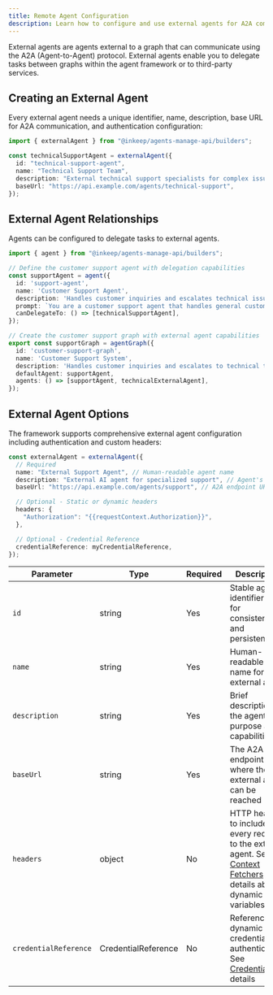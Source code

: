 ```yaml
---
title: Remote Agent Configuration
description: Learn how to configure and use external agents for A2A communication
---
```


External agents are agents external to a graph that can communicate using the A2A (Agent-to-Agent) protocol. External agents enable you to delegate tasks between graphs within the agent framework or to third-party services.

## Creating an External Agent

Every external agent needs a unique identifier, name, description, base URL for A2A communication, and authentication configuration:

```typescript
import { externalAgent } from "@inkeep/agents-manage-api/builders";

const technicalSupportAgent = externalAgent({
  id: "technical-support-agent",
  name: "Technical Support Team",
  description: "External technical support specialists for complex issues",
  baseUrl: "https://api.example.com/agents/technical-support",
});
```

## External Agent Relationships

Agents can be configured to delegate tasks to external agents.

```typescript
import { agent } from "@inkeep/agents-manage-api/builders";

// Define the customer support agent with delegation capabilities
const supportAgent = agent({
  id: 'support-agent',
  name: 'Customer Support Agent',
  description: 'Handles customer inquiries and escalates technical issues',
  prompt: `You are a customer support agent that handles general customer inquiries.`,
  canDelegateTo: () => [technicalSupportAgent],
});

// Create the customer support graph with external agent capabilities
export const supportGraph = agentGraph({
  id: 'customer-support-graph',
  name: 'Customer Support System',
  description: 'Handles customer inquiries and escalates to technical teams when needed',
  defaultAgent: supportAgent,
  agents: () => [supportAgent, technicalExternalAgent],
});
```

## External Agent Options

The framework supports comprehensive external agent configuration including authentication and custom headers:

```typescript
const externalAgent = externalAgent({
  // Required
  name: "External Support Agent", // Human-readable agent name
  description: "External AI agent for specialized support", // Agent's purpose
  baseUrl: "https://api.example.com/agents/support", // A2A endpoint URL

  // Optional - Static or dynamic headers
  headers: {
    "Authorization": "{{requestContext.Authorization}}",
  },

  // Optional - Credential Reference
  credentialReference: myCredentialReference,
});
```

| Parameter | Type | Required | Description |
|-----------|------|----------|-------------|
| `id` | string | Yes | Stable agent identifier used for consistency and persistence |
| `name` | string | Yes | Human-readable name for the external agent |
| `description` | string | Yes | Brief description of the agent's purpose and capabilities |
| `baseUrl` | string | Yes | The A2A endpoint URL where the external agent can be reached |
| `headers` | object | No | HTTP headers to include with every request to the external agent. See [Context Fetchers](/typescript-sdk/context-fetchers) for details about dynamic variables. |
| `credentialReference` | CredentialReference | No | Reference to dynamic credentials for authentication. See [Credentials](/typescript-sdk/credentials) for details |